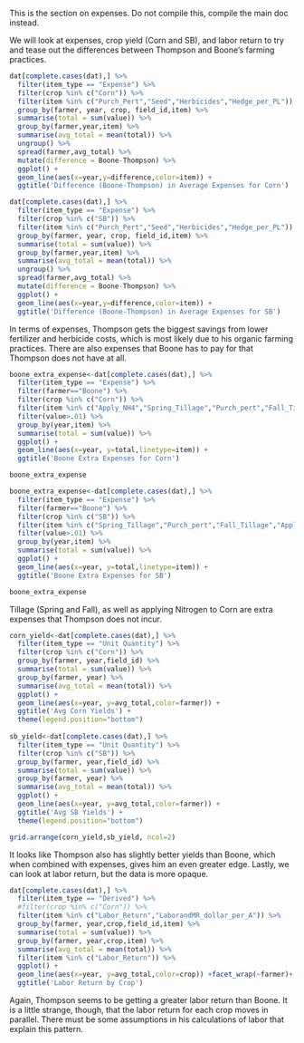 This is the section on expenses. Do not compile this, compile the main doc instead.

We will look at expenses, crop yield (Corn and SB), and labor return to try and tease out the differences between Thompson and Boone's farming practices.

```r
dat[complete.cases(dat),] %>% 
  filter(item_type == "Expense") %>%
  filter(crop %in% c("Corn")) %>%
  filter(item %in% c("Purch_Pert","Seed","Herbicides","Hedge_per_PL")) %>%
  group_by(farmer, year, crop, field_id,item) %>%
  summarise(total = sum(value)) %>%
  group_by(farmer,year,item) %>%
  summarise(avg_total = mean(total)) %>%
  ungroup() %>%
  spread(farmer,avg_total) %>%
  mutate(difference = Boone-Thompson) %>%
  ggplot() +
  geom_line(aes(x=year,y=difference,color=item)) +
  ggtitle('Difference (Boone-Thompson) in Average Expenses for Corn')
```

```r
dat[complete.cases(dat),] %>% 
  filter(item_type == "Expense") %>%
  filter(crop %in% c("SB")) %>%
  filter(item %in% c("Purch_Pert","Seed","Herbicides","Hedge_per_PL")) %>%
  group_by(farmer, year, crop, field_id,item) %>%
  summarise(total = sum(value)) %>%
  group_by(farmer,year,item) %>%
  summarise(avg_total = mean(total)) %>%
  ungroup() %>%
  spread(farmer,avg_total) %>%
  mutate(difference = Boone-Thompson) %>%
  ggplot() +
  geom_line(aes(x=year,y=difference,color=item)) +
  ggtitle('Difference (Boone-Thompson) in Average Expenses for SB')
```

In terms of expenses, Thompson gets the biggest savings from lower fertilizer and herbicide costs, which is most likely due to his organic farming practices.  There are also expenses that Boone has to pay for that Thompson does not have at all.


```r
boone_extra_expense<-dat[complete.cases(dat),] %>% 
  filter(item_type == "Expense") %>%
  filter(farmer=="Boone") %>%
  filter(crop %in% c("Corn")) %>%
  filter(item %in% c("Apply_NH4","Spring_Tillage","Purch_pert","Fall_Tillage")) %>%
  filter(value>.01) %>%
  group_by(year,item) %>%
  summarise(total = sum(value)) %>%
  ggplot() +
  geom_line(aes(x=year, y=total,linetype=item)) +
  ggtitle('Boone Extra Expenses for Corn')

boone_extra_expense
```

```r
boone_extra_expense<-dat[complete.cases(dat),] %>% 
  filter(item_type == "Expense") %>%
  filter(farmer=="Boone") %>%
  filter(crop %in% c("SB")) %>%
  filter(item %in% c("Spring_Tillage","Purch_pert","Fall_Tillage","Apply_NH4")) %>%
  filter(value>.01) %>%
  group_by(year,item) %>%
  summarise(total = sum(value)) %>%
  ggplot() +
  geom_line(aes(x=year, y=total,linetype=item)) +
  ggtitle('Boone Extra Expenses for SB')

boone_extra_expense
```

Tillage (Spring and Fall), as well as applying Nitrogen to Corn are extra expenses that Thompson does not incur.

```r
corn_yield<-dat[complete.cases(dat),] %>% 
  filter(item_type == "Unit Quantity") %>%
  filter(crop %in% c("Corn")) %>%
  group_by(farmer, year,field_id) %>%
  summarise(total = sum(value)) %>%
  group_by(farmer, year) %>%
  summarise(avg_total = mean(total)) %>%
  ggplot() +
  geom_line(aes(x=year, y=avg_total,color=farmer)) +
  ggtitle('Avg Corn Yields') +
  theme(legend.position="bottom")
  
sb_yield<-dat[complete.cases(dat),] %>% 
  filter(item_type == "Unit Quantity") %>%
  filter(crop %in% c("SB")) %>%
  group_by(farmer, year,field_id) %>%
  summarise(total = sum(value)) %>%
  group_by(farmer, year) %>%
  summarise(avg_total = mean(total)) %>%
  ggplot() +
  geom_line(aes(x=year, y=avg_total,color=farmer)) +
  ggtitle('Avg SB Yields') +
  theme(legend.position="bottom")

grid.arrange(corn_yield,sb_yield, ncol=2)
```

It looks like Thompson also has slightly better yields than Boone, which when combined with expenses, gives him an even greater edge.  Lastly, we can look at labor return, but the data is more opaque.


```r
dat[complete.cases(dat),] %>% 
  filter(item_type == "Derived") %>%
  #filter(crop %in% c("Corn")) %>%
  filter(item %in% c("Labor_Return","LaborandMR_dollar_per_A")) %>%
  group_by(farmer, year,crop,field_id,item) %>%
  summarise(total = sum(value)) %>%
  group_by(farmer, year,crop,item) %>%
  summarise(avg_total = mean(total)) %>%
  filter(item %in% c("Labor_Return")) %>%
  ggplot() +
  geom_line(aes(x=year, y=avg_total,color=crop)) +facet_wrap(~farmer)+
  ggtitle('Labor Return by Crop')
```

Again, Thompson seems to be getting a greater labor return than Boone.  It is a little strange, though, that the labor return for each crop moves in parallel.  There must be some assumptions in his calculations of labor that explain this pattern.



